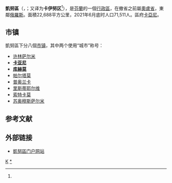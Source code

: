 {{Infobox settlement
| name                    = 凯努区
| native_name             = {{native name|fi|Kainuu}}<br/>{{native name|sv|Kajanaland}}
| settlement_type         = [[芬兰行政区|行政区]]
| image_skyline           = 
| image_caption           = 
| image_flag              = Flag of Kainuu.svg
| flag_size               = 125px
| image_shield            = Kainuu.vaakuna.svg
| shield_size             = 75px
| etymology               = 
| nickname                = 
| motto                   = 
| image_map               = Kainuu sijainti Suomi.svg
| mapsize                 = 150px
| map_caption             = 凯努区在芬兰的位置
| coordinates             = 
| coor_pinpoint           = 
| coordinates_footnotes   = 
| subdivision_type        = [[世界政區索引|国家]]
| subdivision_name        = [[芬兰|芬兰]]
| subdivision_type1       = 
| subdivision_name1       = 
| seat_type               = 区府
| seat                    = [[卡亚尼|卡亚尼]]
| unit_pref               = Metric
| area_footnotes          = 
| area_total_km2          = 22687.86
| population_as_of        = 2021年6月
| population_total        = 71511
| population_density_km2  = auto
| population_footnotes    = 
| area_code_type          = 
| area_code               = 
| iso_code                = FI-09
| blank_name_sec2         = 区鸟
| blank_info_sec2         = [[北噪鸦|北噪鸦]] (''Perisoreus infaustus'')
| blank1_name_sec2        = 区鱼
| blank1_info_sec2        = [[胡瓜鱼|胡瓜鱼]] (''Osmerus eperlanus'')
| blank2_name_sec2        = 区花
| blank2_info_sec2        = [[帚石楠|帚石楠]] (''Calluna vulgaris'')
| website                 = {{URL|https://www.kainuu.fi/}}
| footnotes               = 
}}
'''凱努區'''（{{lang-fi|Kainuu}}，{{lang-sv|Kajanaland}}；又译为'''卡伊努区'''<ref name="中文地图"/>），是[[芬蘭|芬蘭]]的一個[[芬兰行政区|行政區]]，在撤省之前屬[[奧盧省|奧盧省]]，東鄰[[俄羅斯|俄羅斯]]。面積22,688平方公里，2021年6月底时人口71,511人。區府[[卡亞尼|卡亞尼]]。

== 市镇 ==
凱努區下分八個[[芬兰市镇|市镇]]，其中两个使用“城市”称号：
{{div col|colwidth=15em}}
* [[许林萨尔米|许林萨尔米]]
* '''[[卡亚尼|卡亚尼]]'''
* '''[[库赫莫|库赫莫]]'''
* [[帕尔塔莫|帕尔塔莫]]
* [[普奥兰卡|普奥兰卡]]
* [[里斯蒂耶尔维|里斯蒂耶尔维]]
* [[索特卡莫|索特卡莫]]
* [[苏奥穆斯萨尔米|苏奥穆斯萨尔米]]
{{div col end}}

== 参考文献 ==
{{Reflist|30em|refs=
<ref name="中文地图">{{cite web | url = http://picuser.city8.com/news/image/201488/%E5%8C%97%E8%90%A8%E6%B2%83%E5%8C%BA%E5%9C%B0%E5%9B%BE_%E5%8C%97%E5%8D%A1%E5%B0%94%E4%BA%9A%E6%8B%89%E5%8C%BA%E5%9C%B0%E5%9B%BE_%E5%8D%97%E8%90%A8%E6%B2%83%E5%8C%BA%E5%9C%B0%E5%9B%BE.jpg | title = 芬兰地图东部局部 | format = jpg | language = zh | publisher =  | accessdate = 2017-01-13 | archive-url = https://web.archive.org/web/20170113171816/http://picuser.city8.com/news/image/201488/%E5%8C%97%E8%90%A8%E6%B2%83%E5%8C%BA%E5%9C%B0%E5%9B%BE_%E5%8C%97%E5%8D%A1%E5%B0%94%E4%BA%9A%E6%8B%89%E5%8C%BA%E5%9C%B0%E5%9B%BE_%E5%8D%97%E8%90%A8%E6%B2%83%E5%8C%BA%E5%9C%B0%E5%9B%BE.jpg | archive-date = 2017-01-13 | dead-url = yes }}</ref>
}}

== 外部链接 ==
{{commonscat|Kainuu|position=left}}
* [https://www.kainuu.fi/ 凱努區门户网站] {{Wayback|url=https://www.kainuu.fi/ |date=20180224080500 }} {{fi}}

{{maakunta}}

[[Category:芬蘭區份|K]]
[[Category:凱努區|*]]